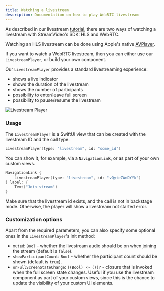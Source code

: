 ```yaml
---
title: Watching a livestream
description: Documentation on how to play WebRTC livestream
---
```


As described in our livestream [tutorial](https://getstream.io/video/sdk/ios/tutorial/livestreaming/), there are two ways of watching a livestream with StreamVideo's SDK: HLS and WebRTC. 

Watching an HLS livestream can be done using Apple's native [AVPlayer](https://developer.apple.com/documentation/avfoundation/avplayer/).

If you want to watch a WebRTC livestream, then you can either use our `LivestreamPlayer`, or build your own component.

Our `LivestreamPlayer` provides a standard livestreaming experience:

- shows a live indicator
- shows the duration of the livestream
- shows the number of participants
- possibility to enter/leave full screen
- possibility to pause/resume the livestream

![Livestream Player](../assets/livestream-player.png)

### Usage

The `LivestreamPlayer` is a SwiftUI view that can be created with the livestream ID and the call type:

```swift
LivestreamPlayer(type: "livestream", id: "some_id")
```

You can show it, for example, via a `NavigationLink`, or as part of your own custom views.

```swift
NavigationLink {
    LivestreamPlayer(type: "livestream", id: "vQyteZAnDYYk")
} label: {
    Text("Join stream")
}
```

Make sure that the livestream id exists, and the call is not in backstage mode. Otherwise, the player will show a livestream not started error.

### Customization options

Apart from the required parameters, you can also specify some optional ones in the `LivestreamPlayer`'s init method:

- `muted`: `Bool` - whether the livestream audio should be on when joining the stream (default is `false`).
- `showParticipantCount`: `Bool` - whether the participant count should be shown (default is `true`).
- `onFullScreenStateChange`: `((Bool) -> ())?` - closure that is invoked when the full screen state changes. Useful if you use the livestream component as part of your custom views, since this is the chance to update the visibility of your custom UI elements.